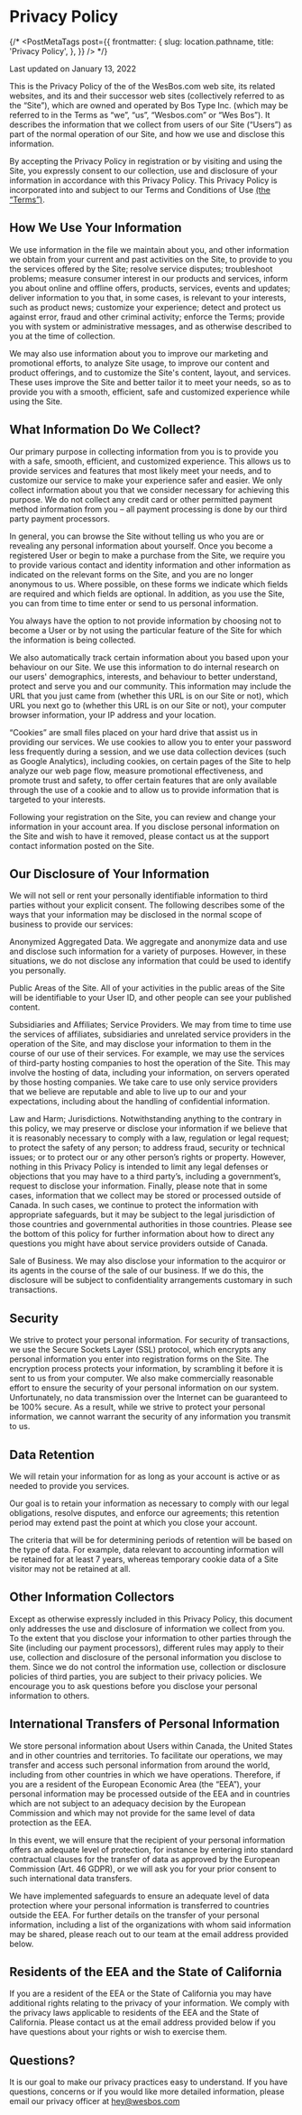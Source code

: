 # Privacy Policy
{/* <PostMetaTags
  post={{
    frontmatter: {
      slug: location.pathname,
      title: 'Privacy Policy',
    },
  }}
/> */}

Last updated on January 13, 2022

This is the Privacy Policy of the of the WesBos.com web site, its related websites, and its and their successor web sites (collectively referred to as the “Site”), which are owned and operated by Bos Type Inc. (which may be referred to in the Terms as “we”, “us”, “Wesbos.com” or “Wes Bos”). It describes the information that we collect from users of our Site (“Users”) as part of the normal operation of our Site, and how we use and disclose this information.


By accepting the Privacy Policy in registration or by visiting and using the Site, you expressly consent to our collection, use and disclosure of your information in accordance with this Privacy Policy. This Privacy Policy is incorporated into and subject to our Terms and Conditions of Use [(the “Terms”)](/terms).


## How We Use Your Information

We use information in the file we maintain about you, and other information we obtain from your current and past activities on the Site, to provide to you the services offered by the Site; resolve service disputes; troubleshoot problems; measure consumer interest in our products and services, inform you about online and offline offers, products, services, events and updates; deliver information to you that, in some cases, is relevant to your interests, such as product news; customize your experience; detect and protect us against error, fraud and other criminal activity; enforce the Terms; provide you with system or administrative messages, and as otherwise described to you at the time of collection.

We may also use information about you to improve our marketing and promotional efforts, to analyze Site usage, to improve our content and product offerings, and to customize the Site's content, layout, and services. These uses improve the Site and better tailor it to meet your needs, so as to provide you with a smooth, efficient, safe and customized experience while using the Site.

## What Information Do We Collect?

Our primary purpose in collecting information from you is to provide you with a safe, smooth, efficient, and customized experience. This allows us to provide services and features that most likely meet your needs, and to customize our service to make your experience safer and easier. We only collect information about you that we consider necessary for achieving this purpose. We do not collect any credit card or other permitted payment method information from you – all payment processing is done by our third party payment processors.

In general, you can browse the Site without telling us who you are or revealing any personal information about yourself. Once you become a registered User or begin to make a purchase from the Site, we require you to provide various contact and identity information and other information as indicated on the relevant forms on the Site, and you are no longer anonymous to us. Where possible, on these forms we indicate which fields are required and which fields are optional. In addition, as you use the Site, you can from time to time enter or send to us personal information.

You always have the option to not provide information by choosing not to become a User or by not using the particular feature of the Site for which the information is being collected.

We also automatically track certain information about you based upon your behaviour on our Site. We use this information to do internal research on our users' demographics, interests, and behaviour to better understand, protect and serve you and our community. This information may include the URL that you just came from (whether this URL is on our Site or not), which URL you next go to (whether this URL is on our Site or not), your computer browser information, your IP address and your location.

“Cookies” are small files placed on your hard drive that assist us in providing our services. We use cookies to allow you to enter your password less frequently during a session, and we use data collection devices (such as Google Analytics), including cookies, on certain pages of the Site to help analyze our web page flow, measure promotional effectiveness, and promote trust and safety, to offer certain features that are only available through the use of a cookie and to allow us to provide information that is targeted to your interests.

Following your registration on the Site, you can review and change your information in your account area. If you disclose personal information on the Site and wish to have it removed, please contact us at the support contact information posted on the Site.

## Our Disclosure of Your Information

We will not sell or rent your personally identifiable information to third parties without your explicit consent. The following describes some of the ways that your information may be disclosed in the normal scope of business to provide our services:

Anonymized Aggregated Data. We aggregate and anonymize data and use and disclose such information for a variety of purposes. However, in these situations, we do not disclose any information that could be used to identify you personally.

Public Areas of the Site. All of your activities in the public areas of the Site will be identifiable to your User ID, and other people can see your published content.

Subsidiaries and Affiliates; Service Providers. We may from time to time use the services of affiliates, subsidiaries and unrelated service providers in the operation of the Site, and may disclose your information to them in the course of our use of their services. For example, we may use the services of third-party hosting companies to host the operation of the Site. This may involve the hosting of data, including your information, on servers operated by those hosting companies. We take care to use only service providers that we believe are reputable and able to live up to our and your expectations, including about the handling of confidential information.

Law and Harm; Jurisdictions. Notwithstanding anything to the contrary in this policy, we may preserve or disclose your information if we believe that it is reasonably necessary to comply with a law, regulation or legal request; to protect the safety of any person; to address fraud, security or technical issues; or to protect our or any other person’s rights or property. However, nothing in this Privacy Policy is intended to limit any legal defenses or objections that you may have to a third party’s, including a government’s, request to disclose your information. Finally, please note that in some cases, information that we collect may be stored or processed outside of Canada. In such cases, we continue to protect the information with appropriate safeguards, but it may be subject to the legal jurisdiction of those countries and governmental authorities in those countries. Please see the bottom of this policy for further information about how to direct any questions you might have about service providers outside of Canada.

Sale of Business. We may also disclose your information to the acquiror or its agents in the course of the sale of our business. If we do this, the disclosure will be subject to confidentiality arrangements customary in such transactions.

## Security

We strive to protect your personal information. For security of transactions, we use the Secure Sockets Layer (SSL) protocol, which encrypts any personal information you enter into registration forms on the Site. The encryption process protects your information, by scrambling it before it is sent to us from your computer. We also make commercially reasonable effort to ensure the security of your personal information on our system. Unfortunately, no data transmission over the Internet can be guaranteed to be 100% secure. As a result, while we strive to protect your personal information, we cannot warrant the security of any information you transmit to us.

## Data Retention

We will retain your information for as long as your account is active or as needed to provide you services.

Our goal is to retain your information as necessary to comply with our legal obligations, resolve disputes, and enforce our agreements; this retention period may extend past the point at which you close your account.

The criteria that will be for determining periods of retention will be based on the type of data. For example, data relevant to accounting information will be retained for at least 7 years, whereas temporary cookie data of a Site visitor may not be retained at all.

## Other Information Collectors

Except as otherwise expressly included in this Privacy Policy, this document only addresses the use and disclosure of information we collect from you. To the extent that you disclose your information to other parties through the Site (including our payment processors), different rules may apply to their use, collection and disclosure of the personal information you disclose to them. Since we do not control the information use, collection or disclosure policies of third parties, you are subject to their privacy policies. We encourage you to ask questions before you disclose your personal information to others.

## International Transfers of Personal Information

We store personal information about Users within Canada, the United States and in other countries and territories. To facilitate our operations, we may transfer and access such personal information from around the world, including from other countries in which we have operations. Therefore, if you are a resident of the European Economic Area (the “EEA”), your personal information may be processed outside of the EEA and in countries which are not subject to an adequacy decision by the European Commission and which may not provide for the same level of data protection as the EEA.

In this event, we will ensure that the recipient of your personal information offers an adequate level of protection, for instance by entering into standard contractual clauses for the transfer of data as approved by the European Commission (Art. 46 GDPR), or we will ask you for your prior consent to such international data transfers.

We have implemented safeguards to ensure an adequate level of data protection where your personal information is transferred to countries outside the EEA. For further details on the transfer of your personal information, including a list of the organizations with whom said information may be shared, please reach out to our team at the email address provided below.

## Residents of the EEA and the State of California

If you are a resident of the EEA or the State of California you may have additional rights relating to the privacy of your information. We comply with the privacy laws applicable to residents of the EEA and the State of California. Please contact us at the email address provided below if you have questions about your rights or wish to exercise them.

## Questions?

It is our goal to make our privacy practices easy to understand. If you have questions, concerns or if you would like more detailed information, please email our privacy officer at <a href="mailto:hey@wesbos.com">hey@wesbos.com</a>

